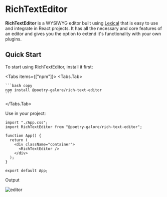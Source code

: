 
# RichTextEditor

**RichTextEditor** is a WYSIWYG editor built using [Lexical](https://lexical.dev) that is
easy to use and integrate in React projects. It has all the necessary and core features of
an editor and gives you the option to extend it's functionality with your own plugins.

## Quick Start

To start using RichTextEditor, install it first:

<Tabs items={["npm"]}>
  <Tabs.Tab>

    ```bash copy
    npm install @poetry-galore/rich-text-editor
    ```

  </Tabs.Tab>
</Tabs>

Use in your project:

```tsx copy
import "./App.css";
import RichTextEditor from "@poetry-galore/rich-text-editor";

function App() {
  return (
    <div className="container">
      <RichTextEditor />
    </div>
  );
}

export default App;
```

Output

<Image
  src="/assets/default-editor-light.png"
  alt="editor"
  width={900}
  height={600}
  className="rounded-lg"
/>
